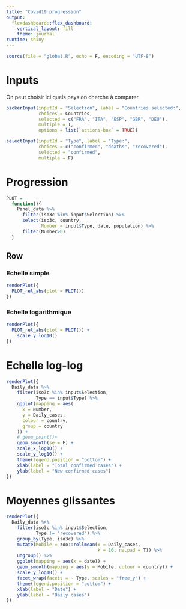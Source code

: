 ```yaml
---
title: "Covid19 progression"
output: 
  flexdashboard::flex_dashboard:
    vertical_layout: fill
    theme: journal
runtime: shiny
---
```


```r
source(file = "global.R", echo = F, encoding = "UTF-8")
```

# Inputs {.sidebar}

On peut choisir ici quels pays on cherche à comparer.

```r
pickerInput(inputId = "Selection", label = "Countries selected:",
            choices = Countries, 
            selected = c("FRA", "ITA", "ESP", "GBR", "DEU"),
            multiple = T,
            options = list(`actions-box` = TRUE))

selectInput(inputId = "Type", label = "Type:",
            choices = c("confirmed", "deaths", "recovered"),
            selected = "confirmed",
            multiple = F)

```

Progression
=====================================

```r
PLOT =
  function(){
    Panel_data %>%
      filter(iso3c %in% input$Selection) %>%
      select(iso3c, country, 
             Number = input$Type, date, population) %>%
      filter(Number>0)
  }
```

Row {.tabset .tabset-fade}
-------------------------------------

### Echelle simple
```r
renderPlot({
  PLOT_rel_abs(plot = PLOT())
})
```

### Echelle logarithmique
```r
renderPlot({
  PLOT_rel_abs(plot = PLOT()) +
    scale_y_log10()
})
```

Echelle log-log
=====================================

```r
renderPlot({
  Daily_data %>%
    filter(iso3c %in% input$Selection,
           Type == input$Type) %>%
    ggplot(mapping = aes(
      x = Number,
      y = Daily_cases,
      colour = country,
      group = country
    )) +
    # geom_point()+
    geom_smooth(se = F) +
    scale_x_log10() +
    scale_y_log10() +
    theme(legend.position = "bottom") +
    xlab(label = "Total confirmed cases") +
    ylab(label = "New confirmed cases")
})
```

Moyennes glissantes
============

```r
renderPlot({
  Daily_data %>%
    filter(iso3c %in% input$Selection,
           Type != "recovered") %>%
    group_by(Type, iso3c) %>%
    mutate(Mobile = zoo::rollmean(x = Daily_cases,
                                  k = 10, na.pad = T)) %>%
    ungroup() %>%
    ggplot(mapping = aes(x = date)) +
    geom_smooth(mapping = aes(y = Mobile, colour = country)) +
    scale_y_log10() +
    facet_wrap(facets = ~ Type, scales = "free_y") +
    theme(legend.position = "bottom") +
    xlab(label = "Date") +
    ylab(label = "Daily cases")
})
```